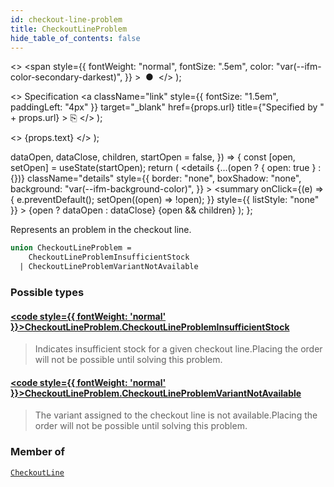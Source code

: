 ```yaml
---
id: checkout-line-problem
title: CheckoutLineProblem
hide_table_of_contents: false
---
```


  <>
    <span
      style={{
        fontWeight: "normal",
        fontSize: ".5em",
        color: "var(--ifm-color-secondary-darkest)",
      }}
    >
      &nbsp;●&nbsp;
    </span>
  </>
);

  <>
    Specification
    <a
      className="link"
      style={{ fontSize: "1.5em", paddingLeft: "4px" }}
      target="\_blank"
      href={props.url}
      title={"Specified by " + props.url}
    >
      ⎘
    </a>
  </>
);

  <>
    <span className={props.class}>{props.text}</span>
  </>
);


  dataOpen,
  dataClose,
  children,
  startOpen = false,
}) => {
  const [open, setOpen] = useState(startOpen);
  return (
    <details
      {...(open ? { open: true } : {})}
      className="details"
      style={{
        border: "none",
        boxShadow: "none",
        background: "var(--ifm-background-color)",
      }}
    >
      <summary
        onClick={(e) => {
          e.preventDefault();
          setOpen((open) => !open);
        }}
        style={{ listStyle: "none" }}
      >
        {open ? dataOpen : dataClose}
      </summary>
      {open && children}
    </details>
  );
};

Represents an problem in the checkout line.

<Badge text="Added in Saleor 3.15" class="secondary margin-bottom--sm" />

<FeaturePreview />

```graphql
union CheckoutLineProblem =
    CheckoutLineProblemInsufficientStock
  | CheckoutLineProblemVariantNotAvailable
```

### Possible types

#### [<code style={{ fontWeight: 'normal' }}>CheckoutLineProblem.<b>CheckoutLineProblemInsufficientStock</b></code>](../../../api-storefront/checkout/objects/checkout-line-problem-insufficient-stock) <Badge class="badge badge--secondary" text="object"/>

> Indicates insufficient stock for a given checkout line.Placing the order will not be possible until solving this problem.
>
> <Badge text="Added in Saleor 3.15" class="secondary margin-bottom--sm" />
>
> <FeaturePreview />

#### [<code style={{ fontWeight: 'normal' }}>CheckoutLineProblem.<b>CheckoutLineProblemVariantNotAvailable</b></code>](../../../api-storefront/checkout/objects/checkout-line-problem-variant-not-available) <Badge class="badge badge--secondary" text="object"/>

> The variant assigned to the checkout line is not available.Placing the order will not be possible until solving this problem.
>
> <Badge text="Added in Saleor 3.15" class="secondary margin-bottom--sm" />
>
> <FeaturePreview />

### Member of

[`CheckoutLine`](../../../api-storefront/checkout/objects/checkout-line) <Badge class="badge badge--secondary" text="object"/>

